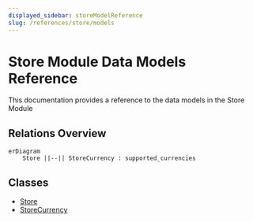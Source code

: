 ```yaml
---
displayed_sidebar: storeModelReference
slug: /references/store/models
---
```



# Store Module Data Models Reference

This documentation provides a reference to the data models in the Store Module

## Relations Overview

```mermaid
erDiagram
	Store ||--|| StoreCurrency : supported_currencies

```

## Classes

- [Store](../../store_models/classes/store_models.Store/page.mdx)
- [StoreCurrency](../../store_models/classes/store_models.StoreCurrency/page.mdx)
